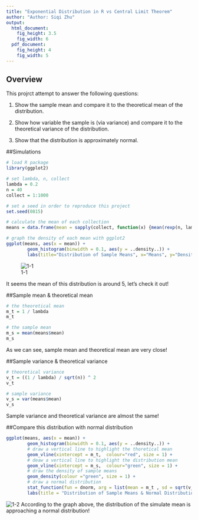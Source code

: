 ```yaml
---
title: "Exponential Distribution in R vs Central Limit Theorem"
author: "Author: Siqi Zhu"
output:
  html_document: 
    fig_height: 3.5
    fig_width: 6
  pdf_document:
    fig_height: 4
    fig_width: 5
---
```

## Overview

This projrct attempt to answer the following questions:

1. Show the sample mean and compare it to the theoretical mean of the distribution.

2. Show how variable the sample is (via variance) and compare it to the theoretical variance of the distribution.

3. Show that the distribution is approximately normal.

##Simulations
```r
# load R package
library(ggplot2)

# set lambda, n, collect
lambda = 0.2
n = 40
collect = 1:1000

# set a seed in order to reproduce this project
set.seed(0815)

# calculate the mean of each collection
means = data.frame(mean = sapply(collect, function(x) {mean(rexp(n, lambda))}))

# graph the density of each mean with ggplot2
ggplot(means, aes(x = mean)) + 
        geom_histogram(binwidth = 0.1, aes(y = ..density..)) +
        labs(title="Distribution of Sample Means", x="Means", y="Density")
```

![1-1](./1-1.png)

It seems the mean of this distribution is around 5, let's check it out!

##Sample mean & theoretical mean
```r
# the theoretical mean
m_t = 1 / lambda
m_t

# the sample mean
m_s = mean(means$mean)
m_s
```
As we can see, sample mean and theoretical mean are very close! 

##Sample variance & theoretical variance
```r
# theoretical variance
v_t = ((1 / lambda) / sqrt(n)) ^ 2
v_t

# sample variance
v_s = var(means$mean)
v_s
```
Sample variance and theoretical variance are almost the same!

##Compare this distribution with normal distribution
```r
ggplot(means, aes(x = mean)) + 
        geom_histogram(binwidth = 0.1, aes(y = ..density..)) + 
        # draw a vertical line to highlight the thoretical mean
        geom_vline(xintercept = m_t,  colour="red", size = 1) +
        # deaw a vertical line to highlight the distribution mean
        geom_vline(xintercept = m_s,  colour="green", size = 1) +
        # draw the density of sample means
        geom_density(colour ="green", size = 1) +
        # draw a normal distribution
        stat_function(fun = dnorm, arg = list(mean = m_t , sd = sqrt(v_s)), colour = "red", size = 1) + 
        labs(title = "Distribution of Sample Means & Normal Distribution", x = "Means", y = "Density")
```
![1-2](./1-2.png) 
According to the graph above, the distribution of the simulate mean is approaching a normal distribution! 




